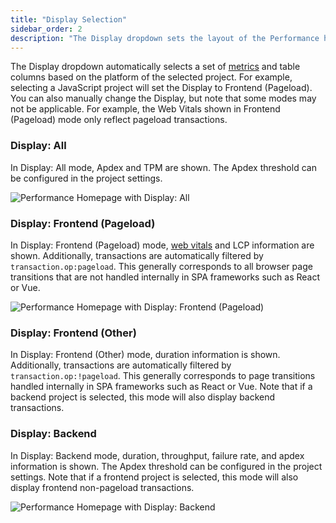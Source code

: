 ```yaml
---
title: "Display Selection"
sidebar_order: 2
description: "The Display dropdown sets the layout of the Performance homepage."
---
```


The Display dropdown automatically selects a set of [metrics](../metrics/) and table columns based on the platform of the selected project. For example, selecting a JavaScript project will set the Display to Frontend (Pageload). You can also manually change the Display, but note that some modes may not be applicable. For example, the Web Vitals shown in Frontend (Pageload) mode only reflect pageload transactions.

### Display: All

In Display: All mode, Apdex and TPM are shown. The Apdex threshold can be configured in the project settings.

![Performance Homepage with Display: All](00_performance_landing.png)

### Display: Frontend (Pageload)

In Display: Frontend (Pageload) mode, [web vitals](../web-vitals/) and LCP information are shown. Additionally, transactions are automatically filtered by `transaction.op:pageload`. This generally corresponds to all browser page transitions that are not handled internally in SPA frameworks such as React or Vue.

![Performance Homepage with Display: Frontend (Pageload)](01_performance_landing.png)

### Display: Frontend (Other)

In Display: Frontend (Other) mode, duration information is shown. Additionally, transactions are automatically filtered by `transaction.op:!pageload`. This generally corresponds to page transitions handled internally in SPA frameworks such as React or Vue. Note that if a backend project is selected, this mode will also display backend transactions.

### Display: Backend

In Display: Backend mode, duration, throughput, failure rate, and apdex information is shown. The Apdex threshold can be configured in the project settings.  Note that if a frontend project is selected, this mode will also display frontend non-pageload transactions.

![Performance Homepage with Display: Backend](02_performance_landing.png)
